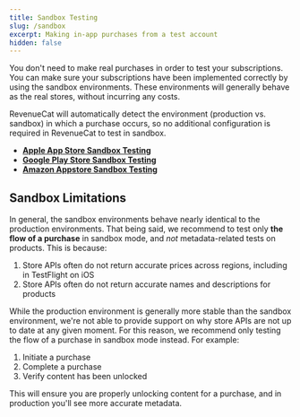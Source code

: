 ```yaml
---
title: Sandbox Testing
slug: /sandbox
excerpt: Making in-app purchases from a test account
hidden: false
---
```

You don't need to make real purchases in order to test your subscriptions. You can make sure your subscriptions have been implemented correctly by using the sandbox environments. These environments will generally behave as the real stores, without incurring any costs.

RevenueCat will automatically detect the environment (production vs. sandbox) in which a purchase occurs, so no additional configuration is required in RevenueCat to test in sandbox.

- **[Apple App Store Sandbox Testing ](/test-and-launch/sandbox/apple-app-store)**
- **[Google Play Store Sandbox Testing ](/test-and-launch/sandbox/google-play-store)**
- **[Amazon Appstore Sandbox Testing ](/test-and-launch/sandbox/amazon-store-sandbox-testing)**

## Sandbox Limitations

In general, the sandbox environments behave nearly identical to the production environments. That being said, we recommend to test only **the flow of a purchase** in sandbox mode, and _not_ metadata-related tests on products. This is because:

1. Store APIs often do not return accurate prices across regions, including in TestFlight on iOS
2. Store APIs often do not return accurate names and descriptions for products

While the production environment is generally more stable than the sandbox environment, we're not able to provide support on why store APIs are not up to date at any given moment. For this reason, we recommend only testing the flow of a purchase in sandbox mode instead. For example:

1. Initiate a purchase
2. Complete a purchase
3. Verify content has been unlocked

This will ensure you are properly unlocking content for a purchase, and in production you'll see more accurate metadata.